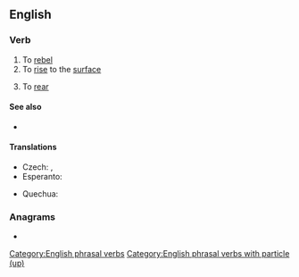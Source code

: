 ==English==

===Verb===
{{en-verb|rises up|rising up|rose up|risen up}}

# To [[rebel]]
# To [[rise]] to the [[surface]]
# {{lb|en|of a horse etc}} To [[rear]]

====See also====
* {{l|en|uprise}}

====Translations====
{{trans-top|to rise to the surface}}
* Czech: {{t|cs|povstat|pf}}, {{t|cs|povstávat|impf}}
* Esperanto: {{t|eo|leviĝi}}
{{trans-mid}}
* Quechua: {{t|qu|lluqsiy}}
{{trans-bottom}}

===Anagrams===
* {{anagrams|en|Epirus|uprise}}

[[Category:English phrasal verbs]]
[[Category:English phrasal verbs with particle (up)]]